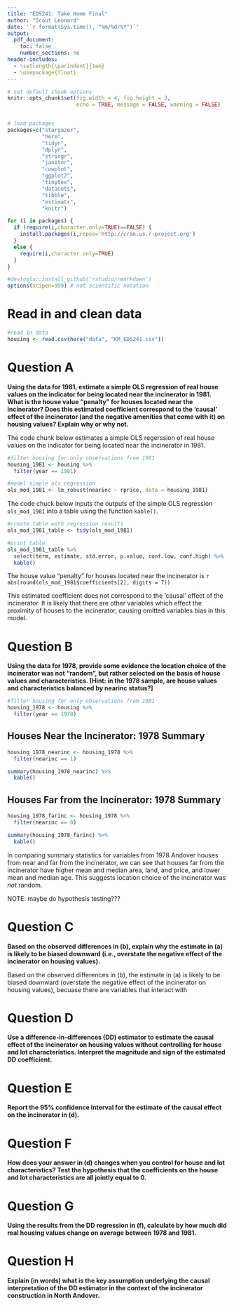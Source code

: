 ```yaml
---
title: "EDS241: Take Home Final"
author: "Scout Leonard"
date: '`r format(Sys.time(), "%m/%d/%Y")`'
output: 
  pdf_document:
    toc: false
    number_sections: no
header-includes:
  - \setlength{\parindent}{1em}
  - \usepackage{float}
--- 
```


``` r
# set default chunk options
knitr::opts_chunk$set(fig.width = 4, fig.height = 3, 
                      echo = TRUE, message = FALSE, warning = FALSE)


# load packages
packages=c("stargazer",
           "here",
           "tidyr",
           "dplyr",
           "stringr",
           "janitor", 
           "cowplot",
           "ggplot2",
           "tinytex",
           "datasets",
           "tibble",
           "estimatr",
           "knitr")

for (i in packages) {
  if (require(i,character.only=TRUE)==FALSE) {
    install.packages(i,repos='http://cran.us.r-project.org')
  }
  else {
    require(i,character.only=TRUE)
  }
}

#devtools::install_github('rstudio/rmarkdown')
options(scipen=999) # not scientific notation
```

# Read in and clean data

```r
#read in data 
housing <- read.csv(here("data", "KM_EDS241.csv"))
```

\newpage

# Question A

**Using the data for 1981, estimate a simple OLS regression of real house values on the indicator for being located near the incinerator in 1981. What is the house value “penalty” for houses located near the incinerator? Does this estimated coefficient correspond to the ‘causal’ effect of the incinerator (and the negative amenities that come with it) on housing values? Explain why or why not.**

The code chunk below estimates a simple OLS regerssion of real house values on the indicator for being located near the incinerator in 1981.

```r
#filter housing for only observations from 1981
housing_1981 <- housing %>% 
  filter(year == 1981)

#model simple ols regression
ols_mod_1981 <- lm_robust(nearinc ~ rprice, data = housing_1981)
```

The code chuck below inputs the outputs of the simple OLS regression `ols_mod_1981` into a table using the function `kable()`. 

```r
#create table with regression results
ols_mod_1981_table <- tidy(ols_mod_1981)

#print table 
ols_mod_1981_table %>% 
  select(term, estimate, std.error, p.value, conf.low, conf.high) %>%
  kable()
```

The house value "penalty" for houses located near the incinerator is `r abs(round(ols_mod_1981$coefficients[2], digits = 7))`

This estimated coefficient does not correspond to the 'causal' effect of the incinerator. It is likely that there are other variables which effect the proximity of houses to the incinerator, causing omitted variables bias in this model. 

\newpage

# Question B

**Using the data for 1978, provide some evidence the location choice of the incinerator was not “random”, but rather selected on the basis of house values and characteristics. [Hint: in the 1978 sample, are house values and characteristics balanced by nearinc status?]**

```r
#filter housing for only observations from 1981
housing_1978 <- housing %>%
  filter(year == 1978)
```

## Houses Near the Incinerator: 1978 Summary

```r
housing_1978_nearinc <- housing_1978 %>% 
  filter(nearinc == 1)

summary(housing_1978_nearinc) %>% 
  kable()
```

## Houses Far from the Incinerator: 1978 Summary

```r
housing_1978_farinc <- housing_1978 %>% 
  filter(nearinc == 0)

summary(housing_1978_farinc) %>% 
  kable()
```



In comparing summary statistics for variables from 1978 Andover houses from near and far from the incinerator, we can see that houses far from the incinerator have higher mean and median area, land, and price, and lower mean and median age. This suggests location choice of the incinerator was _not_ random. 

NOTE: maybe do hypothesis testing???

\newpage

# Question C

**Based on the observed differences in (b), explain why the estimate in (a) is likely to be biased downward (i.e., overstate the negative effect of the incinerator on housing values).**

Based on the observed differences in (b), the estimate in (a) is likely to be biased downward (overstate the negative effect of the incinerator on housing values), becuase there are variables that interact with 

\newpage

# Question D

**Use a difference-in-differences (DD) estimator to estimate the causal effect of the incinerator on housing values without controlling for house and lot characteristics. Interpret the magnitude and sign of the estimated DD coefficient.**

\newpage

# Question E

**Report the 95% confidence interval for the estimate of the causal effect on the incinerator in (d).**

\newpage

# Question F

**How does your answer in (d) changes when you control for house and lot characteristics? Test the hypothesis that the coefficients on the house and lot characteristics are all jointly equal to 0.**

\newpage

# Question G

**Using the results from the DD regression in (f), calculate by how much did real housing values change on average between 1978 and 1981.**

\newpage

# Question H

**Explain (in words) what is the key assumption underlying the causal interpretation of the DD estimator in the context of the incinerator construction in North Andover.**
